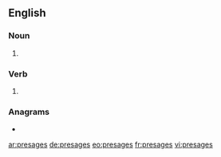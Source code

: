 {{also|présages|présagés}}
==English==

===Noun===
{{head|en|noun plural form}}

# {{plural of|presage|lang=en}}

===Verb===
{{head|en|verb form}}

# {{en-third-person singular of|presage}}

===Anagrams===
* {{l|en|asperges}}

[[ar:presages]]
[[de:presages]]
[[eo:presages]]
[[fr:presages]]
[[vi:presages]]
